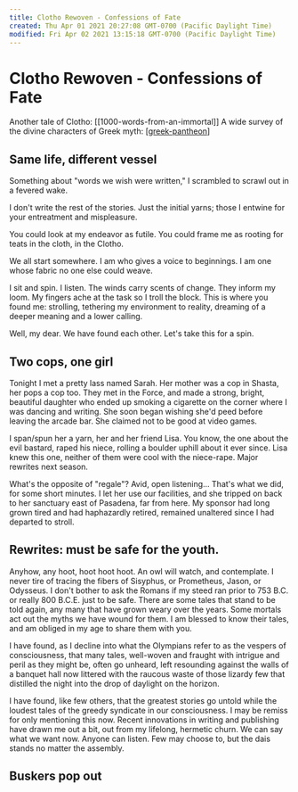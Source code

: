 ```yaml
---
title: Clotho Rewoven - Confessions of Fate
created: Thu Apr 01 2021 20:27:08 GMT-0700 (Pacific Daylight Time)
modified: Fri Apr 02 2021 13:15:18 GMT-0700 (Pacific Daylight Time)
---
```


# Clotho Rewoven - Confessions of Fate

Another tale of Clotho: [[1000-words-from-an-immortal]]
A wide survey of the divine characters of Greek myth: [[greek-pantheon]]

## Same life, different vessel

Something about "words we wish were written," I scrambled to scrawl out in a fevered wake.

I don't write the rest of the stories. Just the initial yarns; those I entwine for your entreatment and mispleasure.

You could look at my endeavor as futile. You could frame me as rooting for teats in the cloth, in the Clotho.

We all start somewhere. I am who gives a voice to beginnings. I am one whose fabric no one else could weave.

I sit and spin. I listen. The winds carry scents of change. They inform my loom. My fingers ache at the task so I troll the block. This is where you found me: strolling, tethering my environment to reality, dreaming of a deeper meaning and a lower calling.

Well, my dear. We have found each other. Let's take this for a spin.

## Two cops, one girl

Tonight I met a pretty lass named Sarah. Her mother was a cop in Shasta, her pops a cop too. They met in the Force, and made a strong, bright, beautiful daughter who ended up smoking a cigarette on the corner where I was dancing and writing. She soon began wishing she'd peed before leaving the arcade bar. She claimed not to be good at video games.

I span/spun her a yarn, her and her friend Lisa. You know, the one about the evil bastard, raped his niece, rolling a boulder uphill about it ever since. Lisa knew this one, neither of them were cool with the niece-rape. Major rewrites next season.

What's the opposite of "regale"? Avid, open listening… That's what we did, for some short minutes. I let her use our facilities, and she tripped on back to her sanctuary east of Pasadena, far from here. My sponsor had long grown tired and had haphazardly retired, remained unaltered since I had departed to stroll.

## Rewrites: must be safe for the youth.

Anyhow, any hoot, hoot hoot hoot. An owl will watch, and contemplate. I never tire of tracing the fibers of Sisyphus, or Prometheus, Jason, or Odysseus. I don't bother to ask the Romans if my steed ran prior to 753 B.C. or really 800 B.C.E. just to be safe. There are some tales that stand to be told again, any many that have grown weary over the years. Some mortals act out the myths we have wound for them. I am blessed to know their tales, and am obliged in my age to share them with you.

I have found, as I decline into what the Olympians refer to as the vespers of consciousness, that many tales, well-woven and fraught with intrigue and peril as they might be, often go unheard, left resounding against the walls of a banquet hall now littered with the raucous waste of those lizardy few that distilled the night into the drop of daylight on the horizon.

I have found, like few others, that the greatest stories go untold while the loudest tales of the greedy syndicate in our consciousness. I may be remiss for only mentioning this now. Recent innovations in writing and publishing have drawn me out a bit, out from my lifelong, hermetic churn. We can say what we want now. Anyone can listen. Few may choose to, but the dais stands no matter the assembly.

## Buskers pop out



[//begin]: # "Autogenerated link references for markdown compatibility"
[greek-pantheon]: ../../remember/greek-pantheon "Hesiod's Pantheon"
[//end]: # "Autogenerated link references"